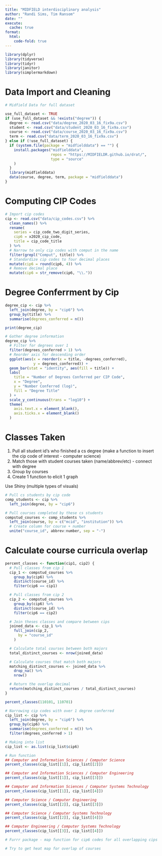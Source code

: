 ```yaml
---
title: "MIDFIELD interdisciplinary analysis"
author: "Randi Sims, Tim Ransom"
date: ""
execute:
  cache: true
format: 
  html:
    code-fold: true
---
```


```r
library(dplyr)
library(tidyverse)
library(tidyr)
library(janitor)
library(simplermarkdown)

```

# Data Import and Cleaning

```r
# Midfield Data for full dataset

use_full_dataset <- TRUE
if (use_full_dataset && !exists("degree")) {
  degree <- read.csv("data/degree_2020_03_16_fix9a.csv")
  student <- read.csv("data/student_2020_03_16_fix9a.csv")
  course <- read.csv("data/course_2020_03_16_fix9a.csv")
  term <- read.csv("data/term_2020_03_16_fix9a.csv")
} else if (!use_full_dataset) {
  if (system.file(package = "midfielddata") == "") {
    install.packages("midfielddata",
                     repos = "https://MIDFIELDR.github.io/drat/",
                     type = "source"
    )
  }
  library(midfielddata)
  data(course, degree, term, package = "midfielddata")
}
```

# Computing CIP Codes

```r
# Import cip codes
cip <- read.csv("data/cip_codes.csv") %>%
  clean_names() %>%
  rename(
    series = cip_code_two_digit_series,
    cip6 = x2020_cip_code,
    title = cip_code_title
  ) %>%
  # Narrow to only cip codes with comput in the name
  filter(grepl("Comput", title)) %>%
  # Standardize cip codes to four decimal places
  mutate(cip6 = round(cip6, 4)) %>%
  # Remove decimal place
  mutate(cip6 = str_remove(cip6, "\\."))
```

# Degree Conferrment by Cip

```r
degree_cip <- cip %>%
  left_join(degree, by = "cip6") %>%
  group_by(title) %>%
  summarise(degrees_conferred = n())
```

```r
print(degree_cip)
```

```r
# Gather degree information
degree_cip %>%
  # Filter for degrees over 1
  filter(degrees_conferred > 1) %>%
  # Reorder axis for descending order
  ggplot(aes(x = reorder(x = title, -degrees_conferred), 
             y = degrees_conferred)) +
  geom_bar(stat = "identity", aes(fill = title)) +
  labs(
    title = "Number of Degrees Conferred per CIP Code",
    x = "Degree",
    y = "Number Conferred (log)",
    fill = "Degree Title"
  ) +
  scale_y_continuous(trans = "log10") +
  theme(
    axis.text.x = element_blank(),
    axis.ticks.x = element_blank()
  )
```


# Classes Taken

1. Pull all student id's who finished a cs degree  (make a function to insert the cip code of interest - computer science)
2. Match those with student courses taken (name/abbrev/etc) - connect with degree
3. Group by courses 
4. Create 1 function to elicit 1 graph

Use Shiny (multiple types of visuals)

```r
# Pull cs students by cip code
comp_students <- cip %>%
  left_join(degree, by = "cip6")

# Pull courses completed by these cs students
compstud_courses <- comp_students %>%
  left_join(course, by = c("mcid", "institution")) %>%
  # Create column for course + number
  unite("course_id", abbrev:number, sep = "-")
```

# Calculate course curricula overlap

```r
percent_classes <- function(cip1, cip2) {
  # Pull classes from cip 1
  cip_1 <- compstud_courses %>%
    group_by(cip6) %>%
    distinct(course_id) %>%
    filter(cip6 == cip1)

  # Pull classes from cip 2
  cip_2 <- compstud_courses %>%
    group_by(cip6) %>%
    distinct(course_id) %>%
    filter(cip6 == cip2)

  # Join theses classes and compare between cips
  joined_data <- cip_1 %>%
    full_join(cip_2,
      by = "course_id"
    )

  # Calculate total courses between both majors
  total_distinct_courses <- nrow(joined_data)

  # Calculate courses that match both majors
  matching_distinct_courses <- joined_data %>%
    drop_na() %>%
    nrow()

  # Return the overlap decimal
  return(matching_distinct_courses / total_distinct_courses)
}

percent_classes(110101, 110701)
```

```r
# Narrowing cip codes with over 1 degree conferred
cip_list <- cip %>%
  left_join(degree, by = "cip6") %>%
  group_by(cip6) %>%
  summarise(degrees_conferred = n()) %>%
  filter(degrees_conferred > 1)

# Making into list
cip_list <- as.list(cip_list$cip6)

# Run function
## Computer and Information Sciences / Computer Science
percent_classes(cip_list[[1]], cip_list[[2]])

## Computer and Information Sciences / Computer Engineering
percent_classes(cip_list[[1]], cip_list[[3]])

## Computer and Information Sciences / Computer Systems Technology
percent_classes(cip_list[[1]], cip_list[[4]])

## Computer Science / Computer Engineering
percent_classes(cip_list[[2]], cip_list[[3]])

## Computer Science / Computer Systems Technology
percent_classes(cip_list[[2]], cip_list[[4]])

## Computer Engineering / Computer Systems Technology
percent_classes(cip_list[[3]], cip_list[[4]])
```

```r
# Furrr package - map function for cip6 codes for all overlapping cips

# Try to get heat map for overlap of courses
```

